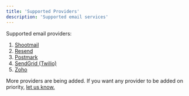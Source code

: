 ```yaml
---
title: 'Supported Providers'
description: 'Supported email services'
---
```


Supported email providers:
1. [Shootmail](https://shootmail.app)
2. [Resend](https://resend.com/)
3. [Postmark](https://postmarkapp.com/)
4. [SendGrid (Twilio)](https://sendgrid.com/en-us)
5. [Zoho](https://www.zoho.com/zeptomail/)

More providers are being added. If you want any provider to be added on priority, [let us know.](https://tally.so/r/meAKAQ)
